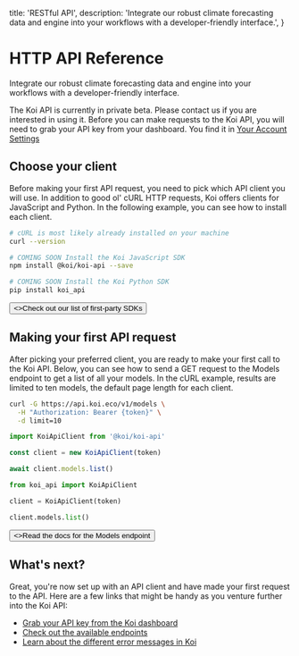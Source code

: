   title: 'RESTful API',
  description:
    'Integrate our robust climate forecasting data and engine into your workflows with a developer-friendly interface.',
}


# HTTP API Reference
Integrate our robust climate forecasting data and engine into your workflows with a developer-friendly interface.

<Warning>
  The Koi API is currently in private beta. Please contact us if you are interested in using it.
</Warning>

<Note>
  Before you can make requests to the Koi API, you will need to grab your
  API key from your dashboard. You find it in <a href={`${baseUrl}?utm_source=docs&utm_content=api-key-link`} aria-label="Your Account Settings" rel="noopener noreferrer" target="_blank">Your Account Settings</a>
</Note>

## Choose your client

Before making your first API request, you need to pick which API client you will use. In addition to good ol' cURL HTTP requests, Koi offers clients for JavaScript and Python.
In the following example, you can see how to install each client.

<CodeGroup>

```bash {{ title: 'cURL' }}
# cURL is most likely already installed on your machine
curl --version
```

```bash {{ language: 'js' }}
# COMING SOON Install the Koi JavaScript SDK
npm install @koi/koi-api --save
```

```bash {{ language: 'python' }}
# COMING SOON Install the Koi Python SDK
pip install koi_api
```

</CodeGroup>

<div className="not-prose">
  <Button href="/docs/api/sdks" variant="text" arrow="right">
    <>Check out our list of first-party SDKs</>
  </Button>
</div>

## Making your first API request

After picking your preferred client, you are ready to make your first call to the Koi API.
Below, you can see how to send a GET request to the Models endpoint to get a list of all your models.
In the cURL example, results are limited to ten models, the default page length for each client.

<CodeGroup tag="GET" label="/v1/models">

```bash {{ title: 'cURL' }}
curl -G https://api.koi.eco/v1/models \
  -H "Authorization: Bearer {token}" \
  -d limit=10
```

```js
import KoiApiClient from '@koi/koi-api'

const client = new KoiApiClient(token)

await client.models.list()
```

```python
from koi_api import KoiApiClient

client = KoiApiClient(token)

client.models.list()
```

</CodeGroup>

<div className="not-prose">
  <Button href="/docs/api/reference" variant="text" arrow="right">
    <>Read the docs for the Models endpoint</>
  </Button>
</div>

## What's next?

Great, you're now set up with an API client and have made your first request to the API.
Here are a few links that might be handy as you venture further into the Koi API:

- [Grab your API key from the Koi dashboard](https://koi.eco/settings/api)
- [Check out the available endpoints](/docs/api/endpoints)
- [Learn about the different error messages in Koi](/docs/api/errors)

